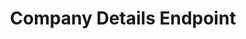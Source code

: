 ---
title: Company Details Endpoint
description: Get Company Details endpoint allows you to retrieve detailed information about a specific company within the supply chain by making a GET request. Provide the hash ID of the company in the endpoint URL.
sidebarTitle: Retrieve Company Details
openapi: get /supply-chains/companies/{hashid}/
---